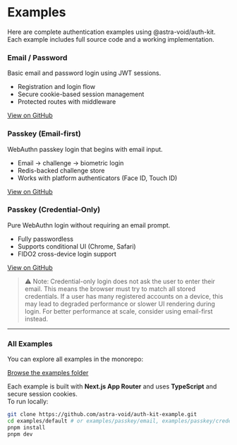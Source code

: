 # Examples

Here are complete authentication examples using @astra-void/auth-kit.
Each example includes full source code and a working implementation.

### Email / Password

Basic email and password login using JWT sessions.

- Registration and login flow
- Secure cookie-based session management
- Protected routes with middleware

[View on GitHub](https://github.com/astra-void/auth-kit-example/tree/main/examples/default)

### Passkey (Email-first)

WebAuthn passkey login that begins with email input.

- Email → challenge → biometric login
- Redis-backed challenge store
- Works with platform authenticators (Face ID, Touch ID)

[View on GitHub](https://github.com/astra-void/auth-kit-example/tree/main/examples/passkey/email)

### Passkey (Credential-Only)

Pure WebAuthn login without requiring an email prompt.

- Fully passwordless
- Supports conditional UI (Chrome, Safari)
- FIDO2 cross-device login support

[View on GitHub](https://github.com/astra-void/auth-kit-example/tree/main/examples/passkey/credential)

> ⚠️ Note:
Credential-only login does not ask the user to enter their email.
This means the browser must try to match all stored credentials.
If a user has many registered accounts on a device, this may lead to degraded performance or slower UI rendering during login.
For better performance at scale, consider using email-first instead.

---

### All Examples

You can explore all examples in the monorepo:

[Browse the examples folder](https://github.com/astra-void/auth-kit-example/tree/main/examples)

Each example is built with **Next.js App Router** and uses **TypeScript** and secure session cookies.  
To run locally:

```bash
git clone https://github.com/astra-void/auth-kit-example.git
cd examples/default # or examples/passkey/email, examples/passkey/credential
pnpm install
pnpm dev
```